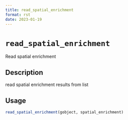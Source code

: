 ```yaml
--- 
title: read_spatial_enrichment 
format: rst 
date: 2023-01-19 
--- 
```

# `read_spatial_enrichment`

Read spatial enrichment


## Description

read spatial enrichment results from list


## Usage

```r
read_spatial_enrichment(gobject, spatial_enrichment)
```


